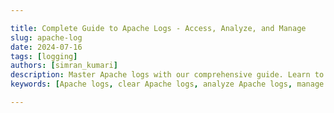 ```yaml
---

title: Complete Guide to Apache Logs - Access, Analyze, and Manage
slug: apache-log
date: 2024-07-16
tags: [logging]
authors: [simran_kumari]
description: Master Apache logs with our comprehensive guide. Learn to access, analyze, and manage Apache log files, understand logging levels, and implement advanced log management techniques.
keywords: [Apache logs, clear Apache logs, analyze Apache logs, manage Apache logs, Apache logging levels, Apache log files, access Apache logs, Apache log analysis, Apache log management, Apache error logs]

---
```


<head>
<script
    type="application/ld+json"
    dangerouslySetInnerHTML={{ __html: JSON.stringify({
  "@context": "https://schema.org",
  "@type": "TechArticle",
  "headline": "Complete Guide to Apache Logs - Access, Analyze, and Manage",
  "alternativeHeadline": "Master Apache logs with our comprehensive guide. Learn to access, analyze, and manage Apache log files, understand logging levels, and implement advanced log management techniques.",
  "author": {
    "@type": "Person",
    "name": "Simran Kumari"
  },
  "publisher": {
    "@type": "Organization",
    "name": "SigNoz",
    "logo": {
      "@type": "ImageObject",
      "url": "https://signoz.io/img/SigNozLogo-orange.svg"
    }
  },
  "datePublished": "2024-07-16T00:00:00Z",
  "dateModified": "2024-07-16T00:00:00Z",
  "mainEntityOfPage": {
    "@type": "WebPage",
    "@id": "https://signoz.io/guides/apache-log/"
  },
  "description": "Master Apache logs with our comprehensive guide. Learn to access, analyze, and manage Apache log files, understand logging levels, and implement advanced log management techniques.",
  "keywords": "Apache logs, clear Apache logs, analyze Apache logs, manage Apache logs, Apache logging levels, Apache log files, access Apache logs, Apache log analysis, Apache log management, Apache error logs",
  "articleSection": "Technology",
  "inLanguage": "en",
  "isPartOf": {
    "@type": "Blog",
    "name": "SigNoz Blog",
    "url": "https://signoz.io/blog/"
  },
  "about": [
    {
      "@type": "Thing",
      "name": "Apache Logs",
      "description": "Logs generated by the Apache HTTP Server that record various events, requests, and errors occurring on the server."
    },
    {
      "@type": "Thing",
      "name": "Log Management",
      "description": "Techniques and practices for efficiently handling log files generated by applications and systems."
    },
    {
      "@type": "Thing",
      "name": "Log Analysis",
      "description": "The process of reviewing and interpreting log files to monitor system performance and identify issues."
    }
  ],
  "mentions": [
    {
      "@type": "SoftwareApplication",
      "name": "Apache",
      "applicationCategory": "Web Server"
    },
    {
      "@type": "SoftwareApplication",
      "name": "SigNoz",
      "applicationCategory": "Observability Platform"
    }
  ],
  "mainEntity": {
    "@type": "FAQPage",
    "mainEntity": [
      {
        "@type": "Question",
        "name": "What are Apache logs?",
        "acceptedAnswer": {
          "@type": "Answer",
          "text": "Apache logs are text files generated by the Apache HTTP Server that record various events, requests, and errors occurring on the server. They provide valuable insights into server performance and user activity."
        }
      },
      {
        "@type": "Question",
        "name": "How to check access logs?",
        "acceptedAnswer": {
          "@type": "Answer",
          "text": "You can check access logs by using command-line tools such as 'cat', 'tail', or 'less' on the log file, typically located at '/var/log/apache2/access.log' or '/var/log/httpd/access_log'. For example, use 'tail -f /var/log/apache2/access.log' to view logs in real-time."
        }
      },
      {
        "@type": "Question",
        "name": "What are the two types of log files Apache keeps?",
        "acceptedAnswer": {
          "@type": "Answer",
          "text": "Apache primarily keeps two types of log files: access logs, which record all requests received by the server, and error logs, which capture issues and errors encountered during processing requests."
        }
      },
      {
        "@type": "Question",
        "name": "What are the Apache logging levels?",
        "acceptedAnswer": {
          "@type": "Answer",
          "text": "Apache logging levels indicate the severity of events logged. They range from high-severity levels like 'emerg' and 'alert' to lower-severity levels like 'info' and 'debug'."
        }
      },
      {
        "@type": "Question",
        "name": "Where are Apache logs kept?",
        "acceptedAnswer": {
          "@type": "Answer",
          "text": "Apache logs are usually stored in the '/var/log/apache2/' directory on Debian-based systems or '/var/log/httpd/' on Red Hat-based systems. The specific log file names typically include 'access.log' and 'error.log'."
        }
      }
    ]
  },
  "tutorial": {
    "@type": "HowTo",
    "name": "How to Access and Manage Apache Logs",
    "step": [
      {
        "@type": "HowToStep",
        "name": "Access Apache Logs",
        "text": "Apache logs are typically located in the /var/log/apache2/ or /var/log/httpd/ directory. You can view them using command-line tools such as 'cat', 'tail', or 'less'."
      },
      {
        "@type": "HowToStep",
        "name": "Analyze Apache Logs",
        "text": "Use log analysis tools or scripts to review and interpret Apache log entries. This helps in monitoring server performance, identifying issues, and understanding user behavior."
      },
      {
        "@type": "HowToStep",
        "name": "Manage Apache Logs",
        "text": "Implement log rotation and compression using tools like 'logrotate' to manage log file sizes and ensure efficient log management."
      },
      {
        "@type": "HowToStep",
        "name": "Configure Apache Logging",
        "text": "Modify the httpd.conf or apache2.conf file to customize log file paths and formats. Use the ErrorLog and CustomLog directives to specify log file locations and log formats."
      },
      {
        "@type": "HowToStep",
        "name": "Integrate with SigNoz",
        "text": "Set up SigNoz and configure Apache to send logs to SigNoz for centralized monitoring and advanced log analysis capabilities."
      }
    ]
  }
}) }}
  />
</head>


Apache logs are crucial for understanding and managing the behavior of your web server. They provide detailed records of server activity, capturing essential data such as client IP addresses, request methods, requested URLs, response status codes, user agents, and timestamps. This information is invaluable for troubleshooting issues, performing security analysis, and optimizing performance, making Apache logs an essential component of server management.

This guide aims to provide a thorough understanding of Apache logs, covering everything from their basic structure to advanced analysis and automation techniques using tools like SigNoz.

## Understanding Apache Logs

Understanding Apache logs is essential for effectively managing and maintaining an Apache web server. These logs provide valuable insights into server operations, performance, and security. In this section, you will dive into the world of Apache logs.

### What are Apache logs?

Apache logs are records of various events and activities that occur on an Apache web server. They capture information about requests made to the server, errors encountered, and other server operations. These logs are invaluable for system administrators and developers for monitoring server health, troubleshooting problems, and ensuring optimal performance and security.

### Types of Apache Logs

Apache logs come in different types, each serving a specific purpose. The two primary types of logs are access logs and error logs.

1. Access Logs
    - Access logs record all requests made to the server. They typically include information such as the IP address of the client, request time, requested URL, HTTP status code, and user agent.
    - Example:
        
        ```bash
        127.0.0.1 - frank [18/Jul/2024:13:55:36 -0700] "GET /apache_pb.gif HTTP/1.0" 200 2326
        ```
        
        Explanation of Components:
        
        - 127.0.0.1: The IP address of the client making the request.
        - frank: The user identifier for the client, typically provided by HTTP authentication.
        - [18/Jul/2024:13:55:36 -0700]: The date and time when the request was made, followed by the time zone offset.
        - "GET /apache_pb.gif HTTP/1.0": The request line from the client. This includes:
            - GET: The HTTP method used.
            - /apache_pb.gif: The requested URL.
            - HTTP/1.0: The HTTP protocol version used.
        - 200: The HTTP status code returned by the server, indicating the result of the request (200 means OK).
        - 2326: The size of the response in bytes, excluding headers.
2. Error Logs
    - Error logs capture issues that the server encounters while processing requests. This includes errors such as file not found, server misconfigurations, and more.
    - Example:
        
        ```bash
        [Fri Jul 14 14:32:14.873076 2024] [core:notice] [pid 1234] AH00094: Command line: '/usr/sbin/httpd -D FOREGROUND'
        ```
        
        Explanation of Components:
        
        - [Fri Jul 14 14:32:14.873076 2024]: The date and time when the error occurred, down to microseconds.
        - [core]: The module and the severity level of the message.
            - core: The module where the error or notice originated.
            - notice: The severity level of the message, indicating its importance.
        - [pid 1234]: The process ID of the server process that encountered the issue.
        - AH00094: The unique identifier for the specific error or notice.
        - Command line: '/usr/sbin/httpd -D FOREGROUND': The command line that was used to start the server.

### Common Use Cases for Log Analysis

Analyzing Apache logs is essential for various aspects of web server management. Here are some common use cases for log analysis:

1. Performance Monitoring: Analyze access logs to monitor server load, response times, and traffic patterns. This helps identify performance bottlenecks and optimize server configurations.
2. Security Auditing: Review logs to detect unauthorized access attempts, suspicious activities, and potential security breaches. Error logs, in particular, can highlight attempts to exploit server vulnerabilities.
3. Troubleshooting: Use error logs to diagnose and resolve issues such as server misconfigurations, missing files, or application errors. This aids in maintaining server reliability and uptime.
4. Traffic Analysis: Analyze access logs by analyzing user behaviour, popular pages, and traffic sources. This information can be used to improve user experience and strategic planning.

<Figure src="/img/guides/2024/07/apache-log-Untitled.webp" alt="Common use case for Apache log analysis" caption="Common use case for Apache log analysis" />

## Configuring Apache Logging

Configuring Apache logging is crucial for ensuring that log data is properly captured and stored for analysis. This section covers default log locations on different operating systems, changing the default log location, and configuring log file paths and names in the `httpd.conf` or `apache2.conf` file.

### Default Log Locations

Knowing the default log locations helps in quickly accessing the logs for initial setup and troubleshooting. The default log locations vary between operating systems.

- Linux
    - Access Logs: `/var/log/apache2/access.log` or `/var/log/httpd/access_log`
    - Error Logs: `/var/log/apache2/error.log` or `/var/log/httpd/error_log`
- Windows
    - Access Logs: `C:\Program Files\Apache Group\Apache2\logs\access.log`
    - Error Logs: `C:\Program Files\Apache Group\Apache2\logs\error.log`

### Changing the Default Apache Log Location

Changing the default log location can help organize logs better or direct them to a centralized logging system.

1. Open the Apache configuration file (typically `httpd.conf` or `apache2.conf`).
2. Locate the `CustomLog` directive for access logs and the `ErrorLog` directive for error logs.
3. Modify the file paths as needed.

Example:

```bash
ErrorLog "/path/to/new/error.log"
CustomLog "/path/to/new/access.log" common
```

- ErrorLog: This directive specifies the file path where the error logs will be written. Changing it to `"/path/to/new/error.log"` directs Apache to store error logs in the specified location.
- CustomLog: This directive specifies the file path for access logs and the log format. The `"common"` keyword indicates that the access log entries will be in the Common Log Format (CLF), a standardized format used for web server log files.

### Configuring Log File Paths and Names in `httpd.conf`

Customizing log file paths and names in the `httpd.conf` file allows for better log management and clarity.

1. Open the `httpd.conf` file in a text editor.
2. Define the log file paths and names using the `ErrorLog` and `CustomLog` directives.

Example configuration:

```bash
# Define the error log file
ErrorLog "/var/log/apache2/custom_error.log"

# Define the access log file with a custom log format
LogFormat "%h %l %u %t \"%r\" %>s %b" custom
CustomLog "/var/log/apache2/custom_access.log" custom
```

ErrorLog "/var/log/apache2/custom_error.log"

- ErrorLog: This directive specifies where the server should write error logs.
- "/var/log/apache2/custom_error.log": This path sets a custom location and name for the error log file. By specifying this path, the error logs will be written to `/var/log/apache2/custom_error.log`.

LogFormat "%h %l %u %t "%r" %>s %b" custom

- LogFormat: This directive defines the format of log entries.
- "%h %l %u %t "%r" %>s %b": This format string specifies what data to include in the log entries.
    - %h: Remote host (IP address)
    - %l: Remote logname (usually)``
    - %u: Remote user (if authenticated)
    - %t: Time the request was received
    - "%r": The request line from the client (e.g., `GET / HTTP/1.0`)
    - %>s: Status code sent to the client
    - %b: Size of the response in bytes, excluding HTTP headers
- custom: This keyword assigns a name to this custom log format, which can be referenced later.

CustomLog "/var/log/apache2/custom_access.log" custom

- CustomLog: This directive specifies where the server should write access logs and what format to use.
- "/var/log/apache2/custom_access.log": This path sets a custom location and name for the access log file. By specifying this path, the access logs will be written to `/var/log/apache2/custom_access.log`.
- custom: This references the custom log format defined earlier.

### Using Piped Logs

Piped logs provide a powerful way to manage log data by directing log entries through an external program, allowing for real-time processing and more flexible handling of log files.

Piped logs use an external program to handle log entries. This is useful for advanced logging requirements, such as real-time log analysis or integration with centralized logging systems.

To configure piped logs, use the pipe symbol (`|`) followed by the path to the external program in the `ErrorLog` and `CustomLog` directives.

Example configuration:

```bash
# Define piped error log
ErrorLog "|/usr/bin/rotatelogs /var/log/apache2/error_log.%Y-%m-%d 86400"

# Define piped access log with a custom log format
CustomLog "|/usr/bin/rotatelogs /var/log/apache2/access_log.%Y-%m-%d 86400" custom
```

- ErrorLog "|/usr/bin/rotatelogs /var/log/apache2/error_log.%Y-%m-%d 86400"
    - This configuration uses `rotatelogs`, a utility that manages log file rotation.
    - "|/usr/bin/rotatelogs": The pipe symbol (`|`) directs the log output to the `rotatelogs` program.
    - "/var/log/apache2/error_log.%Y-%m-%d": The log file name pattern includes the date, creating a new log file daily.
    - 86400: The time in seconds (86400 seconds = 24 hours) to rotate the log file.
- CustomLog "|/usr/bin/rotatelogs /var/log/apache2/access_log.%Y-%m-%d 86400" custom
    - This configuration similarly uses `rotatelogs` for the access log.
    - "|/usr/bin/rotatelogs": The pipe symbol (`|`) directs the log output to the `rotatelogs` program.
    - "/var/log/apache2/access_log.%Y-%m-%d": The log file name pattern includes the date, creating a new log file daily.
    - custom: This references the previously defined custom log format.

### Log rotation and management with `logrotate`

To ensure Apache logs do not consume excessive disk space, integrating `logrotate` is essential. This utility automates the rotation, compression, and removal of old log files. Proper configuration of `logrotate` helps maintain manageable log file sizes while preserving necessary data for analysis and troubleshooting.

### Configuring `logrotate` for Apache Logs:

1. Install `logrotate`: Ensure `logrotate` is installed on your system. It is typically pre-installed on most Linux distributions. If not, you can install it using the package manager:
    
    ```bash
    sudo yum install logrotate
    ```
    
2. Create a Logrotate Configuration File: Create a configuration file `/etc/logrotate/httpd` for Apache logs. This file will define how and when logs are rotated.
    
    Example Configuration:
    
    ```
    /var/log/httpd/*.log {
        daily
        rotate 7
        compress
        delaycompress
        missingok
        notifempty
        create 0640 root adm
        sharedscripts
        postrotate
            /etc/init.d/httpd reload > /dev/null
        endscript
    }
    ```
    
    - Explanation of Configuration Options:
        - /var/log/httpd/*.log: Specifies the log files to be rotated.
        - daily: Rotates the logs daily.
        - rotate 7: Keeps seven days’ worth of old log files before deleting them.
        - compress: Compresses the rotated log files to save space.
        - delaycompress: Delays compression of the log file until the next rotation cycle.
        - missingok: Ignores the error if the log file is missing.
        - notifempty: Does not rotate the log file if it is empty.
        - create 0640 root adm: Sets permissions for the new log file and specifies the owner and group.
        - sharedscripts: Ensures that the postrotate script is run only once, even if multiple log files are rotated.
        - postrotate/endscript: Defines a script to be run after log rotation. In this case, it reloads the Apache server to ensure it starts writing to the new log file.
3. Test the Configuration: You can manually test your `logrotate` configuration to ensure it works as expected.
    
    ```bash
    sudo logrotate -d /etc/logrotate.d/httpd
    ```
    

Note: You will have to replace the occurrences of `httpd` with `apache2`based on your system. 

By implementing `logrotate` with the appropriate configuration, you can ensure efficient log management in Apache environments, preventing log files from consuming excessive disk space and maintaining the server’s performance and stability.

## Apache Log Formats

Understanding Apache log formats is essential for effective log analysis and monitoring. Different formats capture various levels of detail about web server activity. Below are the main log formats used by Apache.

### Common Log Format (CLF)

The Common Log Format is a standardized format that provides essential information about each request. It includes:

- Format: `%h %l %u %t \"%r\" %>s %b`
    - `%h`: Remote host (IP address)
    - `%l`: Remote logname (usually)``
    - `%u`: Remote user (authenticated user)
    - `%t`: Time the request was received
    - `%r`: Request line from the client (method, resource, protocol)
    - `%>s`: Status code sent to the client
    - `%b`: Size of the object sent to the client (excluding headers)
- Example:
    
    ```bash
    127.0.0.1 - - [14/Jul/2024:12:34:56 +0000] "GET /index.html HTTP/1.1" 200 1043
    ```
    

<Figure src="/img/guides/2024/07/apache-log-napkin-selection_(2).webp" alt="common log format" caption="Common Log Format" />

### Combined Log Format

The Combined Log Format (CLF) builds on the Common Log Format to give you a richer view of your web traffic. It includes not only the basic details of each request but also the referrer and user agent, providing a more comprehensive understanding of your users and their behaviors.

### Understanding the Combined Log Format:

Imagine you run a popular online store. You want to know not just how many people visit your site, but also where they come from and what devices they use. The Combined Log Format can help you answer these questions.

- Referrer Insight: The referrer field tells you which page a visitor was on before they arrived at your site. This can help you identify which external links or marketing campaigns are driving traffic to your store.
- User Agent Details: The user agent string reveals information about the visitor's browser and operating system. Knowing this helps you optimize your site for the most popular devices and troubleshoot compatibility issues
- Format: `%h %l %u %t \"%r\" %>s %b \"%{Referer}i\" \"%{User-Agent}i\"`
    - `%h`, `%l`, `%u`, `%t`, `%r`, `%>s`, `%b`: Same as in CLF
    - `%{Referer}i`: Referrer URL
    - `%{User-Agent}i`: User agent string
- Example:
    
    ```bash
    127.0.0.1 - - [14/Jul/2024:12:34:56 +0000] "GET /index.html HTTP/1.1" 200 1043 "http://example.com" "Mozilla/5.0"
    ```
    

Real-Life Example:

Let’s say you see the following log entry:

```bash
127.0.0.1 - frank [18/Jul/2024:13:55:36 -0700] "GET /product/123 HTTP/1.1" 200 2326 "http://example.com/promo" "Mozilla/5.0 (Windows NT 10.0; Win64; x64) AppleWebKit/537.36 (KHTML, like Gecko) Chrome/91.0.4472.124 Safari/537.36"
```

From this single line, you can glean a wealth of information:

- Visitor Identity: The request came from a user identified as 'frank' at IP address `127.0.0.1`.
- Timing: The request was made on July 18, 2024, at 1:55 PM.
- Action: Frank requested the product page for item 123.
- Outcome: The server successfully delivered the page (status code 200) with a size of 2326 bytes.
- Origin: Frank arrived from a promotional page (`http://example.com/promo`).
- Device: He used a Chrome browser on a Windows 10 machine.

With this information, you can:

- Track the effectiveness of your promotions.
- See which products are getting the most views.
- Ensure your site performs well on popular browsers and devices.

### Custom Log Formats

Custom log formats allow you to tailor the information logged to meet your specific needs. This flexibility is invaluable for fine-tuning your analysis and gaining insights that matter most to your business.

### Tailored Logging:

Imagine you're running a tech blog and want to track not just the traffic but also the search terms visitors use to find your articles. By customizing your log format, you can capture this specific data.

- Example: You might define a custom log format that includes the search term as a custom field. This could look like:
    
    ```bash
    "%h %t \"%r\" %>s %b \"%{User-Agent}i\" \"%{Search-Term}i\""
    ```
    
- Real-Life Scenario:
    
    ```arduino
    192.168.1.1 [18/Jul/2024:14:00:00 -0700] "GET /article/seo-tips HTTP/1.1" 200 5120 "Mozilla/5.0
    ```
    

By leveraging custom log formats, you can transform raw server data into actionable insights, making your web analytics as detailed and relevant as you need them to be.

## Analyzing Apache Access Logs

Analyzing Apache access logs is essential for understanding web server activity and user interactions. This section outlines the structure of access logs and key fields that provide valuable insights.

### Structure of Access Logs

Apache access logs are structured as a series of plain text entries, with each line representing an individual request to the server. The logs follow a predefined format (e.g., Common or Combined Log Format) that makes it easy to parse and analyze.

Sample Log Entry:

```bash
127.0.0.1 - - [14/Jul/2024:12:34:56 +0000] "GET /index.html HTTP/1.1" 200 1043 "http://example.com" "Mozilla/5.0"
```

### Key Fields and Their Meanings

| Field | Example | Meaning |
| --- | --- | --- |
| IP Address | 127.0.0.1 | Identifies the client making the request. |
| Request Method | GET | Type of HTTP request (e.g., GET, POST). |
| Requested URL | /index.html | Resource being requested from the server. |
| HTTP Version | HTTP/1.1 | Version of the HTTP protocol used. |
| Status Code | 200 | Response status indicating success (200 OK). |
| Response Size | 1043 | Size of the response in bytes (excluding headers). |
| User-Agent | "Mozilla/5.0" | Information about the client's browser/application. |
| Referrer | "http://example.com" | Previous page that linked to the requested resource. |

## Analyzing Apache Error Logs

Analyzing Apache error logs is vital for diagnosing server issues and ensuring smooth operation. This section outlines the structure of error logs and common error messages.

### Structure of Error Logs

Apache error logs contain entries that record server errors and issues encountered during request processing. Each entry typically includes a timestamp, log level, message, and the file or resource associated with the error.

Sample Log Entry:

```bash
[Wed Jul 14 12:34:56.123456 2024] [error] [client 127.0.0.1] File does not exist: /var/www/html/missing.html
```

### Common Error Messages and Their Interpretations

| Error Message | Example | Interpretation |
| --- | --- | --- |
| File Does Not Exist | File does not exist: /var/www/html/missing.html | The requested file was not found on the server. |
| Permission Denied | Permission denied: /var/www/html/protected.html | The server does not have permission to access the file. |
| Internal Server Error | Internal Server Error: /index.php | A general error occurred; check the application for issues. |
| Script Not Found | script not found or unable to stat: /cgi-bin/script.cgi | The specified CGI script is missing or not executable. |
| Maximum File Size Exceeded | client exceeded max request body size: /upload | The client uploaded a file that exceeds the server's maximum allowed size. |
| Connection Timeout | Connection timed out: /path/to/resource | The server took too long to respond to the request. |

By understanding these error messages, administrators can quickly diagnose issues and take appropriate actions to resolve them, ensuring the server operates efficiently.

### Tip

CGI stands for Common Gateway Interface. It is a standard protocol used to interface external applications with web servers. CGI scripts are programs that run on a web server and generate web content dynamically. When a web server receives a request for a CGI script, it executes the script and sends the output back to the client.

## Practical Applications

Analyzing Apache logs provides valuable insights that can significantly enhance server management and website performance. Here are some key practical applications:

- Monitoring Web Traffic and User Behavior:  By analyzing access logs, administrators can track user interactions, popular pages, and traffic patterns. This information helps in understanding user behavior, optimizing content delivery, and making informed decisions about website changes.
- Identifying and Mitigating Security Threats: Error logs and access logs are crucial for identifying potential security threats. By monitoring for unusual patterns, such as repeated failed login attempts or access to non-existent pages, administrators can detect and respond to attacks like brute force or SQL injection attempts.
- Performance Optimization Through Log Analysis: Log analysis allows for performance monitoring by identifying slow requests, high error rates, or resource-intensive pages. This information can guide optimization efforts, such as caching strategies, code improvements, or server configuration adjustments, leading to a more efficient and responsive web application.

<Figure src="/img/guides/2024/07/apache-log-napkin-selection_(1).webp" alt="Practical applications of Analyzing Apache logs" caption="Practical applications of Analyzing Apache logs" />

Practical applications of Analyzing Apache logs

## Monitoring Apache Logs with SigNoz

Monitoring Apache logs is vital for ensuring the optimal performance and security of your web server. Apache logs provide insights into server activities, access requests, and potential issues that could affect user experience or indicate security threats.

SigNoz enhances Apache log monitoring by offering real-time visibility, advanced querying, and alerting capabilities. This integration allows administrators to quickly identify and respond to anomalies, track performance metrics, and maintain comprehensive observability over their web server operations. SigNoz's centralized logging system simplifies the monitoring process, making it easier to correlate logs from Apache with other system logs for a holistic view of your infrastructure.

Compared to other tools, SigNoz stands out as an open-source platform, offering flexibility, comprehensive observability with metrics and tracing, and an intuitive interface that facilitates ease of use. It is cost-effective and supported by an active community, making it a reliable choice for effective log management and system monitoring.

To set up monitoring for Apache logs in SigNoz, follow these steps:

### Prerequisites

- Ensure you have a SigNoz account. Sign up [here](https://signoz.io/teams/).
- Root or sudo access to the server.

To send Apache logs to SigNoz, you'll need to follow these steps. The process involves setting up Apache to generate logs, installing and configuring the OpenTelemetry Collector to send logs to SigNoz, and ensuring that everything is working correctly.

### Step 1: Set Up Apache to Generate Logs

- First, install the Apache server if it is not already installed using the command:

```bash
yum install httpd -y
```

<Figure src="/img/guides/2024/07/apache-log-Untitled%201.webp" alt="Installing Apache server" caption="Installing Apache server" />

- Start and enable the Apache service by running the command:

```bash
systemctl start httpd
systemctl enable httpd
systemctl status httpd
```

<Figure src="/img/guides/2024/07/apache-log-Untitled%202.webp" alt="Starting and enabling Apache server" caption="Starting and enabling Apache server" />

- Access Log Configuration:
    - By default, Apache logs access information to `/var/log/httpd/access_log`.
    - Ensure that the `CustomLog` directive is enabled in your Apache configuration file (usually found at `/etc/httpd/conf/httpd.conf`):
        
        ```
        CustomLog logs/access_log combined
        ```
        

<Figure src="/img/guides/2024/07/apache-log-Untitled%203.webp" alt="CustomLog directive in Apache Configuration File" caption="CustomLog directive in Apache Configuration File" /> 

- Error Log Configuration:
    - Apache logs error information to `/var/log/httpd/error_log`.
    - Ensure that the `ErrorLog` directive is enabled in your Apache configuration file (found at `/etc/httpd/conf/httpd.conf`)
        
        ```
        ErrorLog logs/error_log
        ```
        

<Figure src="/img/guides/2024/07/apache-log-Untitled%204.webp" alt="ErrorLog Configuration in Apache Configuration File" caption="ErrorLog Configuration in Apache Configuration File" />

### Step 2: Install and Configure OpenTelemetry Collector

Install the OpenTelemetry Collector on your EC2 instance.

1. Update Packages:
    
    ```
    sudo yum update -y
    ```
    

<Figure src="/img/guides/2024/07/apache-log-Untitled%205.webp" alt="Updating packages" caption="Updating packages" />

1. Download and Install OpenTelemetry Collector:
    - Ensure you have the OpenTelemetry Collector installed on your system. If not, install it using the following commands:
        
        ```bash
        wget https://github.com/open-telemetry/opentelemetry-collector-releases/releases/download/v0.116.0/otelcol-contrib_0.116.0_linux_amd64.tar.gz
        mkdir otelcol-contrib && tar xvzf otelcol-contrib_0.116.0_linux_amd64.tar.gz -C otelcol-contrib
        ```
        
    
    <Figure src="/img/guides/2024/07/apache-log-Untitled%206.webp" alt="Installing OpenTelemetry collector" caption="Installing OpenTelemetry collector" />
    
    *Installing OpenTelemetry collector*
    
    Note: Ensure you have the latest version of the OpenTelemetry Collector. The commands above use version 0.116.0, which is the latest at the time of writing. To verify and download the most current version, visit the <a href="https://github.com/open-telemetry/opentelemetry-collector-releases" rel="noopener noreferrer nofollow" target="_blank">OpenTelemetry Collector Releases</a> page.
    
2. Create Configuration File:
    - Create the OpenTelemetry configuration file, `config.yaml` in the folder otelcol-contrib with the below content in it.

```yaml
receivers:
  otlp:
    protocols:
      grpc:
        endpoint: 0.0.0.0:4317
      http:
        endpoint: 0.0.0.0:4318
  hostmetrics:
    collection_interval: 60s
    scrapers:
      cpu: {}
      disk: {}
      load: {}
      filesystem: {}
      memory: {}
      network: {}
      paging: {}
      process:
        mute_process_name_error: true
        mute_process_exe_error: true
        mute_process_io_error: true
      processes: {}
  prometheus:
    config:
      global:
        scrape_interval: 60s
      scrape_configs:
        - job_name: otel-collector-binary
          static_configs:
            - targets:
              # - localhost:8888
  filelog:
    include: 
	    - /var/log/httpd/access_log
	    - /var/log/httpd/error_log
    start_at: end

processors:
  batch:
    send_batch_size: 1000
    timeout: 10s
  resourcedetection:
    detectors: [env, system]
    timeout: 2s
    system:
      hostname_sources: [os]

extensions:
  health_check: 
    endpoint: "0.0.0.0:13134"
  zpages:
    endpoint: "127.0.0.1:55680"

exporters:
  otlp:
    endpoint: <cloud endpoint goes here>
    tls:
      insecure: false
    headers:
      "signoz-ingestion-key": <ingestion key goes here>

service:
  telemetry:
    metrics:
      address: 0.0.0.0:8888  # Metrics telemetry address
  extensions: [health_check, zpages]
  pipelines:
    metrics:
      receivers: [otlp]
      processors: [batch]
      exporters: [otlp]
    metrics/internal:
      receivers: [prometheus, hostmetrics]  # Ensure receivers are defined
      processors: [resourcedetection, batch]
      exporters: [otlp]
    traces:
      receivers: [otlp]
      processors: [batch]
      exporters: [otlp]
    logs:
      receivers: [otlp, filelog]  # Include filelog receiver here
      processors: [batch]
      exporters: [otlp]
```

Replace the endpoint and ingestion key value with the actual OTLP endpoint and token provided by SigNoz.

- To run otel-collector, run the following command inside the `otelcol-contrib` directory:
    
    ```bash
    ./otelcol-contrib --config ./config.yaml &> otelcol-output.log & echo "$!" > otel-pid
    ```
    

<Figure src="/img/guides/2024/07/apache-log-Untitled%207.webp" alt="Running Otel-collector" caption="Running Otel-collector" />

### Step 3: Testing Apache Logs on SigNoz

1. Generate Traffic to Apache Server

- Use the `curl` command to generate multiple requests to your Apache server.

```
for i in {1..10}; do curl http://localhost/; done
```

<Figure src="/img/guides/2024/07/apache-log-Untitled%208.webp" alt="Sending GET requests to Apache server" caption="Sending GET requests to Apache server" /> 

- Replace `localhost` with your server's IP address or domain name if you are testing from a different machine.
- Generate different types of HTTP requests to test various logging scenarios.

```
curl -X GET http://localhost/
curl -X POST http://localhost/
curl -X PUT http://localhost/
curl -X DELETE http://localhost/
```

<Figure src="/img/guides/2024/07/apache-log-Untitled%209.webp" alt="Sending POST requests to Apache server" caption="Sending POST requests to Apache server" /> 

<Figure src="/img/guides/2024/07/apache-log-Untitled%2010.webp" alt="Sending PUT requests to Apache server" caption="Sending PUT requests to Apache server" /> 

<Figure src="/img/guides/2024/07/apache-log-Untitled%2011.webp" alt="Sending DELETE requests to Apache server" caption="Sending DELETE requests to Apache server" /> 

2. Verify Logs in Apache

- Verify that the requests are being logged in the `access_log` file.

```
sudo tail -f /var/log/httpd/access_log
```

<Figure src="/img/guides/2024/07/apache-log-01e06ec6-e80a-4add-b463-5051fd10c75c.webp" alt="Verifying access logs in Apache" caption="Verifying access logs in Apache" />

You should see entries corresponding to the requests you generated.

- Similarly, verify that any errors (if any) are being logged in the `error_log` file.

```
sudo tail -f /var/log/httpd/error_log
```

<Figure src="/img/guides/2024/07/apache-log-Untitled%2012.webp" alt="Verifying Error logs in Apache" caption="Verifying Error logs in Apache" />

3. Verify Logs in SigNoz

- Log in to your SigNoz cloud and navigate to the logs section.
- Verify that you can see the Apache access and error logs in the SigNoz dashboard.

<Figure src="/img/guides/2024/07/apache-log-Untitled%2013.webp" alt="Visualizing and monitoring Apache logs in Signoz Dashboard" caption="Visualizing and monitoring Apache logs in Signoz Dashboard" /> 

- Use the search and filter options to find specific log entries related to the requests you generated.

<Figure src="/img/guides/2024/07/apache-log-Untitled%2014.webp" alt="Filtering Apache logs based on log file name" caption="Filtering Apache logs based on log file name" />

## Conclusion

This guide outlines the significance of monitoring Apache logs to maintain optimal server performance and security.

Some key takeaways include:

- Apache logs are vital in tracking server activity, with access logs detailing client requests and error logs capturing server issues.
- The two primary types of Apache logs are access logs, which record client requests and server responses, and error logs, which capture server issues and errors encountered during processing.
- Proper configuration of log paths and formats in the `httpd.conf` file is essential for effective log management and analysis.
- Analyzing Apache logs aids in performance monitoring, security auditing, troubleshooting, and understanding user behavior through traffic insights.
- Integrating Apache logs with SigNoz provides real-time visibility, advanced querying, and alerting capabilities, making log management more efficient.

## FAQs

### What are Apache logs?

Apache logs are text files generated by the Apache HTTP Server that record various events, requests, and errors occurring on the server. They provide valuable insights into server performance and user activity.

### What is Apache log viewer analysis?

Apache log viewer analysis involves examining the entries in Apache log files to understand server performance, troubleshoot issues, and monitor user behavior. This can be done using various tools or scripts that parse and visualize log data.

### How to check access logs?

You can check access logs by using command-line tools such as `cat`, `tail`, or `less` on the log file, typically located at `/var/log/apache2/access.log` or `/var/log/httpd/access_log`. For example, use `tail -f /var/log/apache2/access.log` to view logs in real-time.

### What is the referrer Apache log?

The referrer Apache log refers to the URL of the webpage that directed a user to the requested resource. It is logged in the access log and helps track user navigation and traffic sources.

### Where are Apache logs kept?

Apache logs are usually stored in the `/var/log/apache2/` directory on Debian-based systems or `/var/log/httpd/` on Red Hat-based systems. The specific log file names typically include `access.log` and `error.log`.

### What is Apache and why is it used?

Apache is an open-source web server software that serves web content over the internet. It is widely used for hosting websites and applications due to its flexibility, reliability, and robust community support.

### How do I open Apache logs?

You can open Apache logs using text editors or command-line tools. For example, use `nano /var/log/apache2/access.log` to edit with Nano, or `tail -f /var/log/apache2/error.log` to view logs in real-time.

### What are the two types of log files Apache keeps?

Apache primarily keeps two types of log files: access logs, which record all requests received by the server, and error logs, which capture issues and errors encountered during processing requests.

### What are the Apache LogLevel values?

Apache LogLevel values determine the verbosity of logged messages. Common LogLevel values include `emerg`, `alert`, `crit`, `error`, `warn`, `notice`, `info`, and `debug`.

### Where is Apache_Log_Dir?

The `Apache_Log_Dir` is usually set in the Apache configuration file (`httpd.conf` or `apache2.conf`) and typically points to the directory where log files are stored, commonly `/var/log/apache2/` or `/var/log/httpd/`.

### What are user logs?

User logs refer to entries in the access log that detail individual user requests to the server, including the requested URL, timestamp, response status, and user agent information.

### What is a server log?

A server log is a record of events and transactions processed by a server. It provides insights into server operations, user activity, and system performance.

### What is the purpose of server logs?

The purpose of server logs is to monitor server activity, diagnose issues, analyze traffic patterns, enhance security, and provide a historical record of server operations.

### What are the Apache logging levels?

Apache logging levels indicate the severity of events logged. They range from high-severity levels like `emerg` and `alert` to lower-severity levels like `info` and `debug`.

### Are Apache logs owned by root?

Yes, Apache logs are typically owned by the root user or the Apache user (such as `www-data` or `apache`), depending on the server configuration. This ensures proper permissions and security for log file access.

## Resources

- [Log Management using SigNoz](https://signoz.io/docs/userguide/logs/)
- [Collecting Logs from Files and Monitoring using SigNoz](https://signoz.io/docs/userguide/collect_logs_from_file/)
